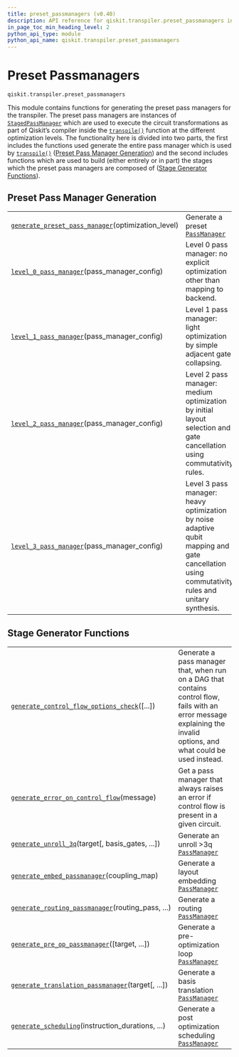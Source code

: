 ```yaml
---
title: preset_passmanagers (v0.40)
description: API reference for qiskit.transpiler.preset_passmanagers in qiskit v0.40
in_page_toc_min_heading_level: 2
python_api_type: module
python_api_name: qiskit.transpiler.preset_passmanagers
---
```


<span id="module-qiskit.transpiler.preset_passmanagers" />

<span id="qiskit-transpiler-preset-passmanagers" />

<span id="preset-passmanagers-qiskit-transpiler-preset-passmanagers" />

# Preset Passmanagers

`qiskit.transpiler.preset_passmanagers`

This module contains functions for generating the preset pass managers for the transpiler. The preset pass managers are instances of [`StagedPassManager`](qiskit.transpiler.StagedPassManager "qiskit.transpiler.StagedPassManager") which are used to execute the circuit transformations as part of Qiskit’s compiler inside the [`transpile()`](qiskit.compiler.transpile "qiskit.compiler.transpile") function at the different optimization levels. The functionality here is divided into two parts, the first includes the functions used generate the entire pass manager which is used by [`transpile()`](qiskit.compiler.transpile "qiskit.compiler.transpile") ([Preset Pass Manager Generation](#preset-pass-manager-generators)) and the second includes functions which are used to build (either entirely or in part) the stages which the preset pass managers are composed of ([Stage Generator Functions](#stage-generators)).

<span id="preset-pass-manager-generators" />

## Preset Pass Manager Generation

|                                                                                                                                                                                                |                                                                                                                                                 |
| ---------------------------------------------------------------------------------------------------------------------------------------------------------------------------------------------- | ----------------------------------------------------------------------------------------------------------------------------------------------- |
| [`generate_preset_pass_manager`](qiskit.transpiler.preset_passmanagers.generate_preset_pass_manager "qiskit.transpiler.preset_passmanagers.generate_preset_pass_manager")(optimization\_level) | Generate a preset [`PassManager`](qiskit.transpiler.PassManager "qiskit.transpiler.PassManager")                                                |
| [`level_0_pass_manager`](qiskit.transpiler.preset_passmanagers.level_0_pass_manager "qiskit.transpiler.preset_passmanagers.level_0_pass_manager")(pass\_manager\_config)                       | Level 0 pass manager: no explicit optimization other than mapping to backend.                                                                   |
| [`level_1_pass_manager`](qiskit.transpiler.preset_passmanagers.level_1_pass_manager "qiskit.transpiler.preset_passmanagers.level_1_pass_manager")(pass\_manager\_config)                       | Level 1 pass manager: light optimization by simple adjacent gate collapsing.                                                                    |
| [`level_2_pass_manager`](qiskit.transpiler.preset_passmanagers.level_2_pass_manager "qiskit.transpiler.preset_passmanagers.level_2_pass_manager")(pass\_manager\_config)                       | Level 2 pass manager: medium optimization by initial layout selection and gate cancellation using commutativity rules.                          |
| [`level_3_pass_manager`](qiskit.transpiler.preset_passmanagers.level_3_pass_manager "qiskit.transpiler.preset_passmanagers.level_3_pass_manager")(pass\_manager\_config)                       | Level 3 pass manager: heavy optimization by noise adaptive qubit mapping and gate cancellation using commutativity rules and unitary synthesis. |

<span id="stage-generators" />

## Stage Generator Functions

|                                                                                                                                                                                                                      |                                                                                                                                                                         |
| -------------------------------------------------------------------------------------------------------------------------------------------------------------------------------------------------------------------- | ----------------------------------------------------------------------------------------------------------------------------------------------------------------------- |
| [`generate_control_flow_options_check`](qiskit.transpiler.preset_passmanagers.common.generate_control_flow_options_check "qiskit.transpiler.preset_passmanagers.common.generate_control_flow_options_check")(\[...]) | Generate a pass manager that, when run on a DAG that contains control flow, fails with an error message explaining the invalid options, and what could be used instead. |
| [`generate_error_on_control_flow`](qiskit.transpiler.preset_passmanagers.common.generate_error_on_control_flow "qiskit.transpiler.preset_passmanagers.common.generate_error_on_control_flow")(message)               | Get a pass manager that always raises an error if control flow is present in a given circuit.                                                                           |
| [`generate_unroll_3q`](qiskit.transpiler.preset_passmanagers.common.generate_unroll_3q "qiskit.transpiler.preset_passmanagers.common.generate_unroll_3q")(target\[, basis\_gates, ...])                              | Generate an unroll >3q [`PassManager`](qiskit.transpiler.PassManager "qiskit.transpiler.PassManager")                                                                   |
| [`generate_embed_passmanager`](qiskit.transpiler.preset_passmanagers.common.generate_embed_passmanager "qiskit.transpiler.preset_passmanagers.common.generate_embed_passmanager")(coupling\_map)                     | Generate a layout embedding [`PassManager`](qiskit.transpiler.PassManager "qiskit.transpiler.PassManager")                                                              |
| [`generate_routing_passmanager`](qiskit.transpiler.preset_passmanagers.common.generate_routing_passmanager "qiskit.transpiler.preset_passmanagers.common.generate_routing_passmanager")(routing\_pass, ...)          | Generate a routing [`PassManager`](qiskit.transpiler.PassManager "qiskit.transpiler.PassManager")                                                                       |
| [`generate_pre_op_passmanager`](qiskit.transpiler.preset_passmanagers.common.generate_pre_op_passmanager "qiskit.transpiler.preset_passmanagers.common.generate_pre_op_passmanager")(\[target, ...])                 | Generate a pre-optimization loop [`PassManager`](qiskit.transpiler.PassManager "qiskit.transpiler.PassManager")                                                         |
| [`generate_translation_passmanager`](qiskit.transpiler.preset_passmanagers.common.generate_translation_passmanager "qiskit.transpiler.preset_passmanagers.common.generate_translation_passmanager")(target\[, ...])  | Generate a basis translation [`PassManager`](qiskit.transpiler.PassManager "qiskit.transpiler.PassManager")                                                             |
| [`generate_scheduling`](qiskit.transpiler.preset_passmanagers.common.generate_scheduling "qiskit.transpiler.preset_passmanagers.common.generate_scheduling")(instruction\_durations, ...)                            | Generate a post optimization scheduling [`PassManager`](qiskit.transpiler.PassManager "qiskit.transpiler.PassManager")                                                  |

